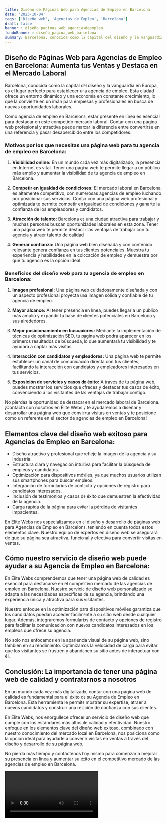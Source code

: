 ```yaml
---
title: Diseño de Páginas Web para Agencias de Empleo en Barcelona
date: '2023-10-04'
tags: ['Diseño web', 'Agencias de Empleo', 'Barcelona']
draft: false
banner : diseño_paginas_web_agenciasdeempleo
fondoBanner : diseño_pagina_web_barcelona
summary: Barcelona, conocida como la capital del diseño y la vanguardia en Europa, es el lugar perfecto para establecer una agencia de empleo. Esta ciudad ofrece un entorno dinámico y una economía en constante crecimiento, lo que la convierte en un imán para empresas y profesionales en busca de nuevas oportunidades laborales.
---
```


## Diseño de Páginas Web para Agencias de Empleo en Barcelona: Aumenta tus Ventas y Destaca en el Mercado Laboral

Barcelona, conocida como la capital del diseño y la vanguardia en Europa, es el lugar perfecto para establecer una agencia de empleo. Esta ciudad ofrece un entorno dinámico y una economía en constante crecimiento, lo que la convierte en un imán para empresas y profesionales en busca de nuevas oportunidades laborales.

Como agencia de empleo en Barcelona, estar presente en línea es esencial para destacar en este competido mercado laboral. Contar con una página web profesional y atractiva puede marcar la diferencia entre convertirse en una referencia y pasar desapercibido entre los competidores.

### Motivos por los que necesitas una página web para tu agencia de empleo en Barcelona:

1. **Visibilidad online:** En un mundo cada vez más digitalizado, la presencia en Internet es vital. Tener una página web te permite llegar a un público más amplio y aumentar la visibilidad de tu agencia de empleo en Barcelona.

2. **Competir en igualdad de condiciones:** El mercado laboral en Barcelona es altamente competitivo, con numerosas agencias de empleo luchando por posicionar sus servicios. Contar con una página web profesional y optimizada te permite competir en igualdad de condiciones y ganarte la confianza de los empleadores y candidatos.

3. **Atracción de talento:** Barcelona es una ciudad atractiva para trabajar y muchas personas buscan oportunidades laborales en esta zona. Tener una página web te permite destacar las ventajas de trabajar con tu agencia y atraer talento de calidad.

4. **Generar confianza:** Una página web bien diseñada y con contenido relevante genera confianza en tus clientes potenciales. Muestra tu experiencia y habilidades en la colocación de empleo y demuestra por qué tu agencia es la opción ideal.

### Beneficios del diseño web para tu agencia de empleo en Barcelona:

1. **Imagen profesional:** Una página web cuidadosamente diseñada y con un aspecto profesional proyecta una imagen sólida y confiable de tu agencia de empleo.

2. **Mayor alcance:** Al tener presencia en línea, puedes llegar a un público más amplio y expandir tu base de clientes potenciales en Barcelona y sus alrededores.

3. **Mejor posicionamiento en buscadores:** Mediante la implementación de técnicas de optimización SEO, tu página web podrá aparecer en los primeros resultados de búsqueda, lo que aumentará tu visibilidad y te ayudará a captar más visitas.

4. **Interacción con candidatos y empleadores:** Una página web te permite establecer un canal de comunicación directa con tus clientes, facilitando la interacción con candidatos y empleadores interesados en tus servicios.

5. **Exposición de servicios y casos de éxito:** A través de tu página web, puedes mostrar los servicios que ofreces y destacar tus casos de éxito, convenciendo a los visitantes de las ventajas de trabajar contigo.

No pierdas la oportunidad de destacar en el mercado laboral de Barcelona. ¡Contacta con nosotros en Élite Webs y te ayudaremos a diseñar y desarrollar una página web que convierta visitas en ventas y te posicione como un referente en el sector de agencias de empleo en Barcelona!

<GifSeo />

<Cta />

## Elementos clave del diseño web exitoso para Agencias de Empleo en Barcelona:

- Diseño atractivo y profesional que refleje la imagen de la agencia y su industria.
- Estructura clara y navegación intuitiva para facilitar la búsqueda de empleos y candidatos.
- Optimización para dispositivos móviles, ya que muchos usuarios utilizan sus smartphones para buscar empleos.
- Integración de formularios de contacto y opciones de registro para candidatos interesados.
- Inclusión de testimonios y casos de éxito que demuestren la efectividad de la agencia.
- Carga rápida de la página para evitar la pérdida de visitantes impacientes.

En Élite Webs nos especializamos en el diseño y desarrollo de páginas web para Agencias de Empleo en Barcelona, teniendo en cuenta todos estos elementos clave. Nuestro equipo de expertos en diseño web se asegurará de que su página sea atractiva, funcional y efectiva para convertir visitas en ventas.

## Cómo nuestro servicio de diseño web puede ayudar a su Agencia de Empleo en Barcelona:

En Élite Webs comprendemos que tener una página web de calidad es esencial para destacarse en el competitivo mercado de las agencias de empleo en Barcelona. Nuestro servicio de diseño web personalizado se adapta a las necesidades específicas de su agencia, brindando una experiencia única y atractiva para sus visitantes.

Nuestro enfoque en la optimización para dispositivos móviles garantiza que los candidatos puedan acceder fácilmente a su sitio web desde cualquier lugar. Además, integraremos formularios de contacto y opciones de registro para facilitar la comunicación con nuevos candidatos interesados en los empleos que ofrece su agencia.

No solo nos enfocamos en la apariencia visual de su página web, sino también en su rendimiento. Optimizamos la velocidad de carga para evitar que los visitantes se frustren y abandonen su sitio antes de interactuar con él.

## Conclusión: La importancia de tener una página web de calidad y contratarnos a nosotros

En un mundo cada vez más digitalizado, contar con una página web de calidad es fundamental para el éxito de su Agencia de Empleo en Barcelona. Esta herramienta le permite mostrar su expertise, atraer a nuevos candidatos y construir una relación de confianza con sus clientes.

En Élite Webs, nos enorgullece ofrecer un servicio de diseño web que cumple con los estándares más altos de calidad y efectividad. Nuestro enfoque en los elementos clave del diseño web exitoso, combinado con nuestro conocimiento del mercado local en Barcelona, nos posiciona como la opción ideal para ayudarle a convertir visitas en ventas a través del diseño y desarrollo de su página web.

No pierda más tiempo y contáctenos hoy mismo para comenzar a mejorar su presencia en línea y aumentar su éxito en el competitivo mercado de las agencias de empleo en Barcelona.

<Video />

<CtaBot job='Agencias de Empleo' city='Barcelona'/>

<Gmaps query='Barcelona+españa+maps' />